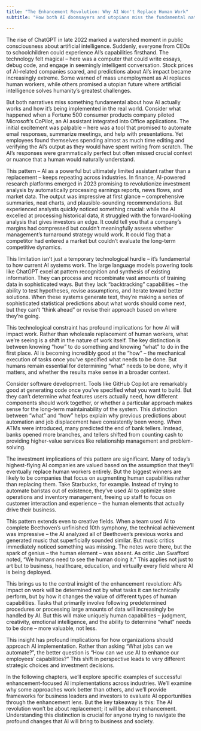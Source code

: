 ```yaml
---
title: "The Enhancement Revolution: Why AI Won't Replace Human Work"
subtitle: "How both AI doomsayers and utopians miss the fundamental nature of human-AI interaction"

---
```




The rise of ChatGPT in late 2022 marked a watershed moment in public consciousness about artificial intelligence. Suddenly, everyone from CEOs to schoolchildren could experience AI's capabilities firsthand. The technology felt magical – here was a computer that could write essays, debug code, and engage in seemingly intelligent conversation. Stock prices of AI-related companies soared, and predictions about AI's impact became increasingly extreme. Some warned of mass unemployment as AI replaces human workers, while others promised a utopian future where artificial intelligence solves humanity's greatest challenges.

But both narratives miss something fundamental about how AI actually works and how it's being implemented in the real world. Consider what happened when a Fortune 500 consumer products company piloted Microsoft's CoPilot, an AI assistant integrated into Office applications. The initial excitement was palpable – here was a tool that promised to automate email responses, summarize meetings, and help with presentations. Yet employees found themselves spending almost as much time editing and verifying the AI's output as they would have spent writing from scratch. The AI's responses were grammatically perfect but often missed crucial context or nuance that a human would naturally understand.

This pattern – AI as a powerful but ultimately limited assistant rather than a replacement – keeps repeating across industries. In finance, AI-powered research platforms emerged in 2023 promising to revolutionize investment analysis by automatically processing earnings reports, news flows, and market data. The output was impressive at first glance – comprehensive summaries, neat charts, and plausible-sounding recommendations. But experienced analysts quickly noticed something crucial: while the AI excelled at processing historical data, it struggled with the forward-looking analysis that gives investors an edge. It could tell you that a company's margins had compressed but couldn't meaningfully assess whether management's turnaround strategy would work. It could flag that a competitor had entered a market but couldn't evaluate the long-term competitive dynamics.

This limitation isn't just a temporary technological hurdle – it's fundamental to how current AI systems work. The large language models powering tools like ChatGPT excel at pattern recognition and synthesis of existing information. They can process and recombinate vast amounts of training data in sophisticated ways. But they lack "backtracking" capabilities – the ability to test hypotheses, revise assumptions, and iterate toward better solutions. When these systems generate text, they're making a series of sophisticated statistical predictions about what words should come next, but they can't "think ahead" or revise their approach based on where they're going.

This technological constraint has profound implications for how AI will impact work. Rather than wholesale replacement of human workers, what we're seeing is a shift in the nature of work itself. The key distinction is between knowing "how" to do something and knowing "what" to do in the first place. AI is becoming incredibly good at the "how" – the mechanical execution of tasks once you've specified what needs to be done. But humans remain essential for determining "what" needs to be done, why it matters, and whether the results make sense in a broader context.

Consider software development. Tools like GitHub Copilot are remarkably good at generating code once you've specified what you want to build. But they can't determine what features users actually need, how different components should work together, or whether a particular approach makes sense for the long-term maintainability of the system. This distinction between "what" and "how" helps explain why previous predictions about automation and job displacement have consistently been wrong. When ATMs were introduced, many predicted the end of bank tellers. Instead, banks opened more branches, and tellers shifted from counting cash to providing higher-value services like relationship management and problem-solving.

The investment implications of this pattern are significant. Many of today's highest-flying AI companies are valued based on the assumption that they'll eventually replace human workers entirely. But the biggest winners are likely to be companies that focus on augmenting human capabilities rather than replacing them. Take Starbucks, for example. Instead of trying to automate baristas out of existence, they've used AI to optimize store operations and inventory management, freeing up staff to focus on customer interaction and experience – the human elements that actually drive their business.

This pattern extends even to creative fields. When a team used AI to complete Beethoven's unfinished 10th symphony, the technical achievement was impressive – the AI analyzed all of Beethoven's previous works and generated music that superficially sounded similar. But music critics immediately noticed something was missing. The notes were there, but the spark of genius – the human element – was absent. As critic Jan Swafford noted, "We humans need to see the human doing it." This applies not just to art but to business, healthcare, education, and virtually every field where AI is being deployed.

This brings us to the central insight of the enhancement revolution: AI's impact on work will be determined not by what tasks it can technically perform, but by how it changes the value of different types of human capabilities. Tasks that primarily involve following predetermined procedures or processing large amounts of data will increasingly be handled by AI. But this will make uniquely human capabilities – judgment, creativity, emotional intelligence, and the ability to determine "what" needs to be done – more valuable, not less.

This insight has profound implications for how organizations should approach AI implementation. Rather than asking "What jobs can we automate?", the better question is "How can we use AI to enhance our employees' capabilities?" This shift in perspective leads to very different strategic choices and investment decisions.

In the following chapters, we'll explore specific examples of successful enhancement-focused AI implementations across industries. We'll examine why some approaches work better than others, and we'll provide frameworks for business leaders and investors to evaluate AI opportunities through the enhancement lens. But the key takeaway is this: The AI revolution won't be about replacement; it will be about enhancement. Understanding this distinction is crucial for anyone trying to navigate the profound changes that AI will bring to business and society.
